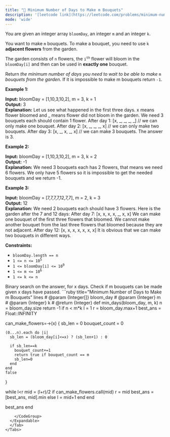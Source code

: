 ```yaml
---
title: "🧀 Minimum Number of Days to Make m Bouquets"
description: '[leetcode link](https://leetcode.com/problems/minimum-number-of-days-to-make-m-bouquets/description/)'
mode: 'wide'
---
```

<Tabs>
  <Tab title="Question" icon="circle-question" iconType="regular">
    <Card>
      <p>You are given an integer array <code>bloomDay</code>, an integer <code>m</code> and an integer <code>k</code>.</p>  <p>You want to make <code>m</code> bouquets. To make a bouquet, you need to use <code>k</code> <strong>adjacent flowers</strong> from the garden.</p>  <p>The garden consists of <code>n</code> flowers, the <code>i<sup>th</sup></code> flower will bloom in the <code>bloomDay[i]</code> and then can be used in <strong>exactly one</strong> bouquet.</p>  <p>Return <em>the minimum number of days you need to wait to be able to make </em><code>m</code><em> bouquets from the garden</em>. If it is impossible to make m bouquets return <code>-1</code>.</p>   <p><strong class="example">Example 1:</strong></p>   <strong>Input:</strong> bloomDay = [1,10,3,10,2], m = 3, k = 1 <br/> <strong>Output:</strong> 3 <br/> <strong>Explanation:</strong> Let us see what happened in the first three days. x means flower bloomed and _ means flower did not bloom in the garden. We need 3 bouquets each should contain 1 flower. After day 1: [x, _, _, _, _]   // we can only make one bouquet. After day 2: [x, _, _, _, x]   // we can only make two bouquets. After day 3: [x, _, x, _, x]   // we can make 3 bouquets. The answer is 3.   <p><strong class="example">Example 2:</strong></p>   <strong>Input:</strong> bloomDay = [1,10,3,10,2], m = 3, k = 2 <br/> <strong>Output:</strong> -1 <br/> <strong>Explanation:</strong> We need 3 bouquets each has 2 flowers, that means we need 6 flowers. We only have 5 flowers so it is impossible to get the needed bouquets and we return -1.   <p><strong class="example">Example 3:</strong></p>   <strong>Input:</strong> bloomDay = [7,7,7,7,12,7,7], m = 2, k = 3 <br/> <strong>Output:</strong> 12 <br/> <strong>Explanation:</strong> We need 2 bouquets each should have 3 flowers. Here is the garden after the 7 and 12 days: After day 7: [x, x, x, x, _, x, x] We can make one bouquet of the first three flowers that bloomed. We cannot make another bouquet from the last three flowers that bloomed because they are not adjacent. After day 12: [x, x, x, x, x, x, x] It is obvious that we can make two bouquets in different ways.    <p><strong>Constraints:</strong></p>  <ul>  <li><code>bloomDay.length == n</code></li>  <li><code>1 &lt;= n &lt;= 10<sup>5</sup></code></li>  <li><code>1 &lt;= bloomDay[i] &lt;= 10<sup>9</sup></code></li>  <li><code>1 &lt;= m &lt;= 10<sup>6</sup></code></li>  <li><code>1 &lt;= k &lt;= n</code></li> </ul> 
    </Card>
  </Tab>
  <Tab title="Solution" icon="lightbulb" iconType="regular" >
    <Card>
      Binary search on the answer, for x days. Check if m bouquets can be made given x days have passed.
</Card>
  <Expandable title="code">
    <CodeGroup dropdown>
```ruby title="Minimum Number of Days to Make m Bouquets" lines
# @param {Integer[]} bloom_day
# @param {Integer} m
# @param {Integer} k
# @return {Integer}
def min_days(bloom_day, m, k)
  n = bloom_day.size
  return -1 if n < m*k
  l = 1
  r = bloom_day.max+1
  best_ans = Float::INFINITY

  can_make_flowers=->(x) {
    sb_len = 0
    bouquet_count = 0

    (0...n).each do |i|
      sb_len = (bloom_day[i]<=x) ? (sb_len+1) : 0
      
      if sb_len==k
        bouquet_count+=1
        return true if bouquet_count == m
        sb_len=0
      end
    end
    false
  }

  while l<r
    mid = (l+r)/2
    if can_make_flowers.call(mid)
      r = mid
      best_ans = [best_ans, mid].min
    else
      l = mid+1
    end
  end

  best_ans
end
```
    </CodeGroup>
  </Expandable>
  </Tab>
</Tabs>